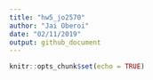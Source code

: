 ```yaml
---
title: "hw5_jo2570"
author: "Jai Oberoi"
date: "02/11/2019"
output: github_document
---
```


```r
knitr::opts_chunk$set(echo = TRUE)
```

